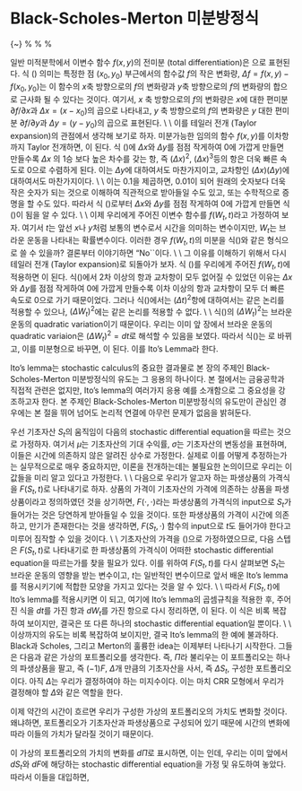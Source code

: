 # Black-Scholes-Merton 미분방정식 \label{section-BSM}

{~}
%\vfill
\begin{center}
\begin{minipage}{0.8\textwidth}
\footnotesize
Black-Scholes-Merton 미분방정식은 1973년 Black과 Scholes의 논문에서 최초로 세상에 알려졌으며, 그 이후 많은 파생상품의 가격식이 이 미분방정식의 해 (solution)를 구하여 도출할 수 있음이 알려지면서, 금융공학의 기본이 되는 식이 되었다.
\\
\\
그러나 불행하게도 Black-Scholes-Merton 미분방정식의 도출 과정은 stochastic calculus, 특히 Ito's lemma라는 수준 높은 수학 이론을 기반으로 하고 있어서, 많은 사람들이 도출 과정을 이해하는데 어려움을 겪었다.
\\
\\
본 장에서는 Ito's lemma를 설명하고, 이를 이용하여 Black-Scholes-Merton 미분방정식을 도출하는 과정을 직관적으로 설명하고자 한다. 수학적 정밀함은 다소 떨어질 수 있으나, 지난 10여년의 강의 경험에 미루어 볼 때, 약간의 노력만 가한다면 대부분의 독자가 그 도출 과정을 충분히 이해할 수 있을 것으로 믿는다.
\\
\\
수학적 정교함을 더 필요로 하는 독자는 이 장 마지막의 참고문헌을 참고하기 바란다.

 
\end{minipage}

\vspace{10pt}

%\includegraphics[width=0.8\textwidth]{images/photos/11.jpg}
\end{center}
%
%
\newpage
\subsection{Ito's lemma}

일반 미적분학에서 이변수 함수 $f(x,y)$의 전미분 (total differentiation)\index{전미분}은
\begin{equation}\label{totaldiff}
df = \frac{\partial f}{\partial x} dx + \frac{\partial f}{\partial y} dy
\end{equation}
으로 표현된다. 식 (\ref{totaldiff}) 의미는 특정한 점 $(x_0, y_0)$ 부근에서의 함수값 $f$의 작은 변화량, $\Delta f = f(x,y) - f(x_0, y_0)$는 이 함수의 $x$축 방향으로의 $f$의 변화량과 $y$축 방향으로의 $f$의 변화량의 합으로 근사화 될 수 있다는 것이다. 여기서,  $x$ 축 방향으로의 $f$의 변화량은 $x$에 대한 편미분 $\partial f / \partial x$과 $\Delta x = (x-x_0)$의 곱으로 나타내고, $y$ 축 방향으로의 $f$의 변화량은 $y$ 대한 편미분 $\partial f / \partial y$과 $\Delta y = (y-y_0)$의 곱으로 표현된다. 
\\
\\
이를 테일러 전개\index{테일러 전개} (Taylor expansion\index{Taylor expansion})의 관점에서 생각해 보기로 하자. 미분가능한 임의의 함수 $f(x,y)$를 이차항까지 Taylor 전개하면,
\begin{eqnarray}\label{Taylor}
\Delta f &=& \frac{\partial f}{\partial x} \Delta x + \frac{\partial f}{\partial y} \Delta y \\
 &+& \frac{1}{2}\frac{\partial^2 f}{\partial x^2} \, (\Delta x)^2 +  \frac{1}{2} \frac{\partial^2 f}{\partial y^2} \,(\Delta y)^2 + \frac{\partial^2 f}{\partial x \partial y} \, (\Delta x)(\Delta y) + \cdots \nonumber
\end{eqnarray}
이 된다. 식 (\ref{Taylor})에 $\Delta x$와 $\Delta y$를 점점 작게하여 0에 가깝게 만들면 만들수록  $\Delta x$ 의 1승 보다 높은 차수를 갖는 항, 즉  $(\Delta x)^2$,  $(\Delta x)^3$등의 항은 더욱 빠른 속도로 0으로 수렴하게 된다. 이는  $\Delta y$에 대하여서도 마찬가지이고, 교차항인  $(\Delta x)(\Delta y)$에 대하여서도 마찬가지이다.
\\
\\
이는 0.1을 제곱하면, 0.01이 되어 원래의 숫자보다 더욱 작은 숫자가 되는 것으로 이해하여 직관적으로 받아들일 수도 있고, 또는 수학적으로 증명을 할 수도 있다. 따라서 식 (\ref{Taylor})로부터 $\Delta x$와 $\Delta y$를 점점 작게하여 0에 가깝게 만들면 식 (\ref{totaldiff})이 됨을 알 수 있다.
\\
\\
이제 우리에게 주어진 이변수 함수를 $f(W_t, t)$라고 가정하여 보자. 여기서 $t$는 앞선 $x$나 $y$처럼 보통의 변수로서 시간을 의미하는 변수이지만, $W_t$는 브라운 운동을 나타내는 확률변수이다. 이러한 경우 $f(W_t, t)$의 미분을 식(\ref{totaldiff})와 같은 형식으로 쓸 수 있을까? 결론부터 이야기하면 "No``이다.
\\
\\
그 이유를 이해하기 위해서 다시 테일러 전개\index{테일러 전개} (Taylor expansion\index{Taylor expansion})로 되돌아가 보자. 식 (\ref{Taylor})를 우리에게 주어진 $f(W_t, t)$에 적용하면
\begin{eqnarray}\label{Taylor2}
\Delta f &=& \frac{\partial f}{\partial W_t} \Delta W_t + \frac{\partial f}{\partial t} \Delta t \\
&+&  \frac{1}{2} \frac{\partial^2 f}{\partial W_t^2} \, (\Delta W_t)^2 +  \frac{1}{2} \frac{\partial^2 f}{\partial t^2} \,(\Delta t)^2 + \frac{\partial^2 f}{\partial W_t \partial y} \, (\Delta W_t)(\Delta t) + \cdots \nonumber
\end{eqnarray}
이 된다. 식(\ref{Taylor})에서 2차 이상의 항과 교차항이 모두 없어질 수 있었던 이유는
$\Delta x$와 $\Delta y$를 점점 작게하여 0에 가깝게 만들수록 이차 이상의 항과 교차항이 모두 더 빠른 속도로 0으로 가기 때문이었다. 그러나 식(\ref{Taylor2})에서는  $(\Delta t)^2$항에 대하여서는 같은 논리를 적용할 수 있으나,  $(\Delta W_t)^2$에는 같은 논리를 적용할 수 없다.
\\
\\
식(\ref{Taylor2})의 $(\Delta W_t)^2$는 브라운 운동의 quadratic variation\index{quadratic variation}이기 때문이다. 우리는 이미 앞 장에서 브라운 운동의 quadratic variaion은  $(\Delta W_t)^2 = dt$로 해석할 수 있음을 보였다. 따라서 식(\ref{Taylor2})는
\begin{equation}\label{Ito}
\Delta f = \frac{\partial f}{\partial W_t} \Delta W_t + \frac{\partial f}{\partial t} \Delta t +  \frac{1}{2} \frac{\partial^2 f}{\partial W_t^2} \, (\Delta W_t)^2
\end{equation}
로 바뀌고, 이를 미분형으로 바꾸면,
\begin{equation}\label{Ito2}
 df = \frac{\partial f}{\partial W_t} d W_t + \frac{\partial f}{\partial t} dt +  \frac{1}{2} \frac{\partial^2 f}{\partial W_t^2} \, dt
\end{equation}
이 된다. 이를 Ito's Lemma라 한다.


\newpage
\subsection{Ito's lemma의 응용}
Ito's lemma는 stochastic calculus의 중요한 결과물로 본 장의 주제인 Black-Scholes-Merton 미분방정식의 유도는 그 응용의 하나이다. 본 절에서는 금융공학과 직접적 관련은 없지만, Ito's lemma의 여러가지 응용 예를 소개함으로 그 중요성을 강조하고자 한다. 본 주제인 Black-Scholes-Merton 미분방정식의 유도만이 관심인 경우에는 본 절을 뛰어 넘어도 논리적 연결에 아무런 문제가 없음을 밝혀둔다.


\newpage
\subsection{Black-Scholes-Merton 미분방정식의 유도}
우선 기초자산 $S_t$의 움직임이 다음의 stochastic differential equation을 따르는 것으로 가정하자.
\begin{equation}\label{underlying}
dS_t = \mu S_t dt + \sigma S_t dW_t
\end{equation}
여기서 $\mu$는 기초자산의 기대 수익률, $\sigma$는 기초자산의 변동성을 표현하며, 이들은 시간에 의존하지 않은 알려진 상수로 가정한다. 실제로 이를 어떻게 추정하는가는 실무적으로로 매우 중요하지만, 이론을 전개하는데는 불필요한 논의이므로 우리는 이 값들을 미리 알고 있다고 가정한다.
\\
\\
다음으로 우리가 알고자 하는 파생상품의 가격식을 $F(S_t, t)$로 나타내기로 하자. 상품의 가격이 기초자산의 가격에 의존하는 상품을 파생상품이라고 정의하였던 것을 상기하면, $F(\cdot,\cdot)$라는 파생상품의 가격식의 input으로 $S_t$가 들어가는 것은 당연하게 받아들일 수 있을 것이다. 또한 파생상품의 가격이 시간에 의존하고, 만기가 존재한다는 것을 생각하면, $F(S_t, \cdot)$ 함수의 input으로 $t$도 들어가야 한다고 미루어 짐작할 수 있을 것이다.
\\
\\
기초자산의 가격을 (\ref{underlying})으로 가정하였으므로, 다음 스텝은 $F(S_t, t)$로 나타내기로 한 파생상품의 가격식이 어떠한 stochastic differential equation을 따르는가를 찾을 필요가 있다. 이를 위하여 $F(S_t, t)$를 다시 살펴보면 $S_t$는 브라운 운동의 영향을 받는 변수이고, $t$는 일반적인 변수이므로 앞서 배운 Ito's lemma를 적용시키기에 적합한 모양을 가지고 있다는 것을 알 수 있다. 
\\
\\
따라서 $F(S_t, t)$에 Ito's lemma를 적용시키면
\begin{eqnarray}
dF &=& \frac{\partial F}{\partial S_t} dS_t + \frac{\partial F}{\partial t} dt + \frac{1}{2}\frac{\partial^2 F}{\partial S_t^2} (dS_t)^2 \\
&=& \frac{\partial F}{\partial S_t} \left(\mu S_t dt + \sigma S_t dW_t\right)  + \frac{\partial F}{\partial t} dt + \frac{1}{2}\frac{\partial^2 F}{\partial S_t^2} \left( \mu S_t dt + \sigma S_t dW_t\right)^2
\end{eqnarray}
이 되고, 여기에 Ito's lemma의 곱셈규칙을 적용한 후, 주어진 식을 $dt$를 가진 항과 $dW_t$를 가진 항으로 다시 정리하면,
\begin{equation}
dF = \left(\mu S_t \frac{\partial F}{\partial S_t} + \frac{\partial F}{\partial t} + \frac{1}{2}\sigma^2 S_t^2 \frac{\partial^2 F}{\partial S_t^2} \right) dt + \left( \sigma S_t \frac{\partial F}{\partial S_t} \right) dW_t
\end{equation}
이 된다. 이 식은 비록 복잡하여 보이지만, 결국은 또 다른 하나의 stochastic differential equation일 뿐이다.
\\
\\
이상까지의 유도는 비록 복잡하여 보이지만, 결국 Ito's lemma의 한 예에 불과하다. Black과 Scholes, 그리고 Merton의 훌륭한 idea는 이제부터 나타나기 시작한다.
그들은 다음과 같은 가상의 포트폴리오를 생각한다.
\begin{equation}
\Pi = \Delta S_t + (-1) F
\end{equation}
즉, $\Pi$라 불리우는 이 포트폴리오는 하나의 파생상품을 팔고, 즉 $(-1) F$, $\Delta$개 만큼의 기초자산을 사서, 즉 $\Delta S_t$, 구성한 포트폴리오이다. 아직 $\Delta$는 우리가 결정하여야 하는 미지수이다. 이는 마치 CRR 모형에서 우리가 결정해야 할 $\Delta$와 같은 역할을 한다.

이제 약간의 시간이 흐르면 우리가 구성한 가상의 포트폴리오의 가치도 변화할 것이다. 왜냐하면, 포트폴리오가 기초자산과 파생상품으로 구성되어 있기 때문에 시간의 변화에 따라 이들의 가치가 달라질 것이기 때문이다.

이 가상의 포트폴리오의 가치의 변화를 $d\Pi$로 표시하면, 이는
\begin{equation}
d\Pi =\Delta dS_t + (-1) dF
\end{equation} 
인데, 우리는 이미 앞에서 $d S_t$와 $dF$에 해당하는 stochastic differential equation을 가정 및 유도하여 놓았다. 따라서 이들을 대입하면,
\begin{eqnarray}
d\Pi &=& \Delta dS_t + (-1) dF \\
&=& \Delta \left( \mu S_t dt + \sigma S_t dW_t \right) \\
&& - \left[ \left(\mu S_t \frac{\partial F}{\partial S_t} + \frac{\partial F}{\partial t} + \frac{1}{2}\sigma^2 S_t^2 \frac{\partial^2 F}{\partial S_t^2} \right) dt + \left( \sigma S_t \frac{\partial F}{\partial S_t} \right) dW_t \right] 
\end{eqnarray}

